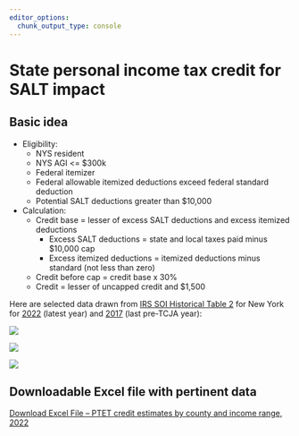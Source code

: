 ```yaml
---
editor_options:
  chunk_output_type: console
---
```


# State personal income tax credit for SALT impact

## Basic idea

-   Eligibility:
    -   NYS resident
    -   NYS AGI \<= \$300k
    -   Federal itemizer
    -   Federal allowable itemized deductions exceed federal standard deduction
    -   Potential SALT deductions greater than \$10,000
-   Calculation:
    -   Credit base = lesser of excess SALT deductions and excess itemized deductions
        -   Excess SALT deductions = state and local taxes paid minus \$10,000 cap
        -   Excess itemized deductions = itemized deductions minus standard (not less than zero)
    -   Credit before cap = credit base x 30%
    -   Credit = lesser of uncapped credit and \$1,500

Here are selected data drawn from [IRS SOI Historical Table 2](https://www.irs.gov/statistics/soi-tax-stats-historic-table-2) for New York for [2022](https://www.irs.gov/pub/irs-soi/22in33ny.xlsx) (latest year) and [2017](https://www.irs.gov/pub/irs-soi/18in33ny.xlsx) (last pre-TCJA year):

![](images/clipboard-434645116.png)

![](images/clipboard-605220466.png)

![](images/clipboard-3951598939.png)

## Downloadable Excel file with pertinent data

[Download Excel File -- PTET credit estimates by county and income range, 2022](for_mta/NY_IRS_data_2017and2022_salt.xlsx)
